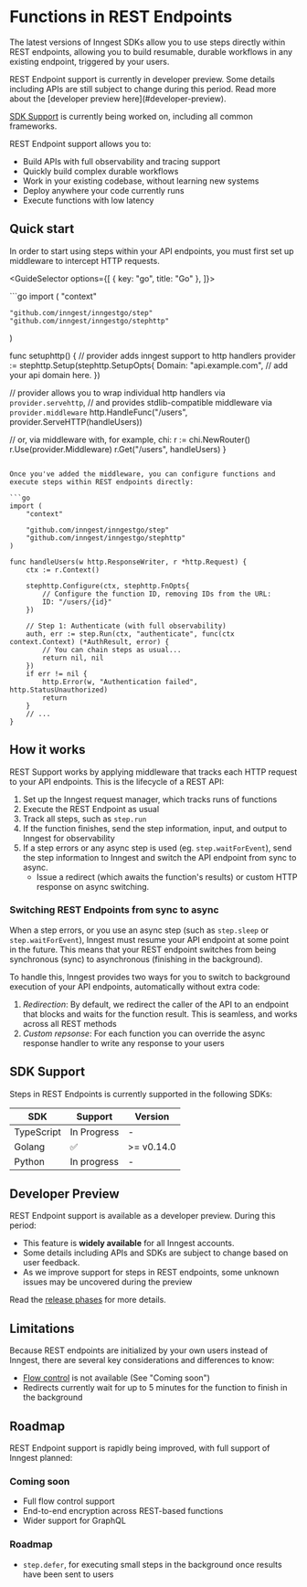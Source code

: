 

# Functions in REST Endpoints

The latest versions of Inngest SDKs allow you to use steps directly within REST endpoints, allowing you to build resumable, durable workflows in any existing endpoint, triggered by your users.


<Info>
  REST Endpoint support is currently in developer preview. Some details including APIs are still subject to change during this period. Read more about the [developer preview here](#developer-preview).

  [SDK Support](#sdk-support) is currently being worked on, including all common frameworks.
</Info>

REST Endpoint support allows you to:

* Build APIs with full observability and tracing support
* Quickly build complex durable workflows
* Work in your existing codebase, without learning new systems
* Deploy anywhere your code currently runs
* Execute functions with low latency


## Quick start

In order to start using steps within your API endpoints, you must first set up middleware to intercept HTTP requests.

<GuideSelector
  options={[
    { key: "go", title: "Go" },
  ]}>

<GuideSection show="go">
```go
import (
	"context"

	"github.com/inngest/inngestgo/step"
	"github.com/inngest/inngestgo/stephttp"
)

func setuphttp() {
	// provider adds inngest support to http handlers
	provider := stephttp.Setup(stephttp.SetupOpts{
		Domain: "api.example.com", // add your api domain here.
	})

  // provider allows you to wrap individual http handlers via `provider.servehttp`,
  // and provides stdlib-compatible middleware via `provider.middleware`
  http.HandleFunc("/users", provider.ServeHTTP(handleUsers))

  // or, via middleware with, for example, chi:
  r := chi.NewRouter()
  r.Use(provider.Middleware)
  r.Get("/users", handleUsers)
}
```

Once you've added the middleware, you can configure functions and execute steps within REST endpoints directly:

```go
import (
	"context"

	"github.com/inngest/inngestgo/step"
	"github.com/inngest/inngestgo/stephttp"
)

func handleUsers(w http.ResponseWriter, r *http.Request) {
	ctx := r.Context()

	stephttp.Configure(ctx, stephttp.FnOpts{
		// Configure the function ID, removing IDs from the URL:
		ID: "/users/{id}"
	})

	// Step 1: Authenticate (with full observability)
	auth, err := step.Run(ctx, "authenticate", func(ctx context.Context) (*AuthResult, error) {
		// You can chain steps as usual...
		return nil, nil
	})
	if err != nil {
		http.Error(w, "Authentication failed", http.StatusUnauthorized)
		return
	}
	// ...
}
```

</GuideSection>

</GuideSelector>

## How it works

REST Support works by applying middleware that tracks each HTTP request to your API endpoints.  This is the lifecycle of a REST API:

1. Set up the Inngest request manager, which tracks runs of functions 
2. Execute the REST Endpoint as usual
3. Track all steps, such as `step.run`
4. If the function finishes, send the step information, input, and output to Inngest for observability
5. If a step errors or any async step is used (eg. `step.waitForEvent`), send the step information to Inngest and switch the API endpoint from sync to async.
    * Issue a redirect (which awaits the function's results) or custom HTTP response on async switching.

### Switching REST Endpoints from sync to async

When a step errors, or you use an async step (such as `step.sleep` or `step.waitForEvent`), Inngest must resume your API endpoint at some point in the future.  This means
that your REST endpoint switches from being synchronous (sync) to asynchronous (finishing in the background).

To handle this, Inngest provides two ways for you to switch to background execution of your API endpoints, automatically without extra code:

1. *Redirection*:  By default, we redirect the caller of the API to an endpoint that blocks and waits for the function result.  This is seamless, and works across all REST methods
2. *Custom repsonse*:  For each function you can override the async response handler to write any response to your users 

## SDK Support

Steps in REST Endpoints is currently supported in the following SDKs:

| SDK        | Support | Version |
| ---------- | ------- | --------- |
| TypeScript | In Progress      | -  |
| Golang     | ✅      | >= v0.14.0  |
| Python     | In progress | -       |

## Developer Preview

REST Endpoint support is available as a developer preview. During this period:

* This feature is **widely available** for all Inngest accounts.
* Some details including APIs and SDKs are subject to change based on user feedback.
* As we improve support for steps in REST endpoints, some unknown issues may be uncovered during the preview

Read the [release phases](/docs/release-phases) for more details.

## Limitations

Because REST endpoints are initialized by your own users instead of Inngest, there are several key considerations and differences to know:

* [Flow control](/docs/guides/flow-control) is not available (See "Coming soon")
* Redirects currently wait for up to 5 minutes for the function to finish in the background

## Roadmap

REST Endpoint support is rapidly being improved, with full support of Inngest planned:

### Coming soon

* Full flow control support
* End-to-end encryption across REST-based functions
* Wider support for GraphQL

### Roadmap

* `step.defer`, for executing small steps in the background once results have been sent to users

